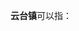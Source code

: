 '''云台镇'''可以指：
{{PRC admin/disambig|50/01/15/130/000|51/19/23/111/000|62/12/24/106/000}}
{{disambig|cat=三字中国镇名消歧义}}